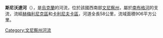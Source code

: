 '''斯尼沃達河'''（{{lang-uk|Снивода}}），是[[烏克蘭|烏克蘭]]的河流，位於該國西南部[[文尼察州|文尼察州]]，屬於[[南布格河|南布格河]]的支流，流經[[赫梅利尼克區|赫梅利尼克區]]和[[卡利尼夫卡區|卡利尼夫卡區]]，河道全長58公里，流域面積906平方公里。

{{DEFAULTSORT:Снивода}}
[[Category:文尼察州河流|Category:文尼察州河流]]


{{Ukraine-river-stub}}